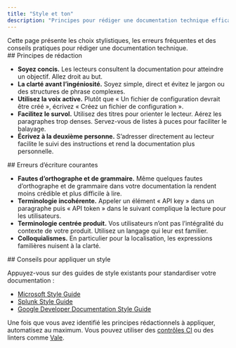 ```yaml
---
title: "Style et ton"
description: "Principes pour rédiger une documentation technique efficace"
---
```


<Tip>
  Cette page présente les choix stylistiques, les erreurs fréquentes et des conseils pratiques pour rédiger une documentation technique.
</Tip>

<div id="writing-principles">
  ## Principes de rédaction
</div>

* **Soyez concis.** Les lecteurs consultent la documentation pour atteindre un objectif. Allez droit au but.
* **La clarté avant l’ingéniosité.** Soyez simple, direct et évitez le jargon ou des structures de phrase complexes.
* **Utilisez la voix active.** Plutôt que « Un fichier de configuration devrait être créé », écrivez « Créez un fichier de configuration ».
* **Facilitez le survol.** Utilisez des titres pour orienter le lecteur. Aérez les paragraphes trop denses. Servez-vous de listes à puces pour faciliter le balayage.
* **Écrivez à la deuxième personne.** S’adresser directement au lecteur facilite le suivi des instructions et rend la documentation plus personnelle.

<div id="common-writing-mistakes">
  ## Erreurs d’écriture courantes
</div>

* **Fautes d’orthographe et de grammaire.** Même quelques fautes d’orthographe et de grammaire dans votre documentation la rendent moins crédible et plus difficile à lire.
* **Terminologie incohérente.** Appeler un élément « API key » dans un paragraphe puis « API token » dans le suivant complique la lecture pour les utilisateurs.
* **Terminologie centrée produit.** Vos utilisateurs n’ont pas l’intégralité du contexte de votre produit. Utilisez un langage qui leur est familier.
* **Colloquialismes.** En particulier pour la localisation, les expressions familières nuisent à la clarté.

<div id="tips-for-enforcing-style">
  ## Conseils pour appliquer un style
</div>

Appuyez-vous sur des guides de style existants pour standardiser votre documentation :

* [Microsoft Style Guide](https://learn.microsoft.com/en-us/style-guide/welcome/)
* [Splunk Style Guide](https://docs.splunk.com/Documentation/StyleGuide/current/StyleGuide/Howtouse)
* [Google Developer Documentation Style Guide](https://developers.google.com/style)

Une fois que vous avez identifié les principes rédactionnels à appliquer, automatisez au maximum. Vous pouvez utiliser des [contrôles CI](/fr/deploy/ci) ou des linters comme [Vale](https://vale.sh).